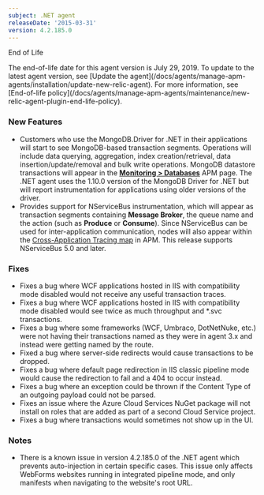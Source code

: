 ```yaml
---
subject: .NET agent
releaseDate: '2015-03-31'
version: 4.2.185.0
---
```


End of Life

<Callout variant="important">
  The end-of-life date for this agent version is July 29, 2019. To update to the latest agent version, see [Update the agent](/docs/agents/manage-apm-agents/installation/update-new-relic-agent). For more information, see [End-of-life policy](/docs/agents/manage-apm-agents/maintenance/new-relic-agent-plugin-end-life-policy).
</Callout>

### New Features

* Customers who use the MongoDB.Driver for .NET in their applications will start to see MongoDB-based transaction segments. Operations will include data querying, aggregation, index creation/retrieval, data insertion/update/removal and bulk write operations. MongoDB datastore transactions will appear in the **[Monitoring > Databases](/docs/apm/applications-menu/monitoring/databases-slow-queries-page)** APM page. The .NET agent uses the 1.10.0 version of the MongoDB Driver for .NET but will report instrumentation for applications using older versions of the driver.
* Provides support for NServiceBus instrumentation, which will appear as transaction segments containing **Message Broker**, the queue name and the action (such as **Produce** or **Consume**). Since NServiceBus can be used for inter-application communication, nodes will also appear within the [Cross-Application Tracing map](/docs/apm/transactions/cross-application-traces/cross-application-tracing) in APM. This release supports NServiceBus 5.0 and later.

### Fixes

* Fixes a bug where WCF applications hosted in IIS with compatibility mode disabled would not receive any useful transaction traces.
* Fixes a bug where WCF applications hosted in IIS with compatibility mode disabled would see twice as much throughput and \*.svc transactions.
* Fixes a bug where some frameworks (WCF, Umbraco, DotNetNuke, etc.) were not having their transactions named as they were in agent 3.x and instead were getting named by the route.
* Fixed a bug where server-side redirects would cause transactions to be dropped.
* Fixes a bug where default page redirection in IIS classic pipeline mode would cause the redirection to fail and a 404 to occur instead.
* Fixes a bug where an exception could be thrown if the Content Type of an outgoing payload could not be parsed.
* Fixes an issue where the Azure Cloud Services NuGet package will not install on roles that are added as part of a second Cloud Service project.
* Fixes a bug where transactions would sometimes not show up in the UI.

### Notes

* There is a known issue in version 4.2.185.0 of the .NET agent which prevents auto-injection in certain specific cases. This issue only affects WebForms websites running in integrated pipeline mode, and only manifests when navigating to the website's root URL.
